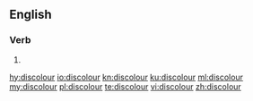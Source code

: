 ==English==

===Verb===
{{en-verb}}

# {{alternative spelling of|discolor|from=British|from2=Canadian}}

[[hy:discolour]]
[[io:discolour]]
[[kn:discolour]]
[[ku:discolour]]
[[ml:discolour]]
[[my:discolour]]
[[pl:discolour]]
[[te:discolour]]
[[vi:discolour]]
[[zh:discolour]]
